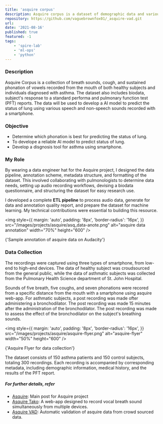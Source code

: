 ```yaml
---
title: 'asquire corpus'
description: Asquire corpus is a dataset of demographic data and various vocal sound of recorded using smartphone.
repository: https://github.com/vaguebrownfox01/_asquire-vad.git
url:
date: '2021-08-16'
published: true
featured: -1
tags:
    - 'spire-lab'
    - 'ml-ops'
    - 'python'
---
```


### Description

Asquire Corpus is a collection of breath sounds, cough, and sustained phonation of vowels recorded from the mouth of both healthy subjects and individuals diagnosed with asthma.
The dataset also includes biodata, subject's response to a standard performa and pulmonary function test (PFT) reports.
The data will be used to develop a AI model to predict the status of lung using various speech and non-speech sounds recorded with a smartphone.

### Objective

-   Determine which phonation is best for predicting the status of lung.
-   To develope a reliable AI model to predict status of lung.
-   Develop a disgnosis tool for asthma using smartphone.

### My Role

By wearing a data engineer hat for the Asquire project, I designed the data pipeline, annotation scheme, metadata structure, and formatting of the dataset.
This involved collaborating with pulmonologists to determine data needs, setting up audio recording workflows, devising a biodata questionnaire, and structuring the dataset for easy research use.

I developed a complete **ETL pipeline** to process audio data, generate for data and annotation quality report, and prepare the dataset for machine learning.
My technical contributions were essential to building this resource.

<img
	style={{
		margin: 'auto',
		padding: '8px',
		'border-radius': '16px',
	}}
	src="/images/projects/asquire/asq_data-anote.png"
	alt="asquire data annotation"
	width="70%"
	height="600"
/>
<p style={{ 'text-align': 'center', margin: 'auto' }} width="320">
	{'Sample annotation of asquire data on Audacity'}
</p>

### Data Collection

The recordings were captured using three types of smartphone, from low-end to high-end devices.
The data of healthy subject was croudsourced from the general public, while the data of asthmatic subjects was collected from the Pulmonary Health Science department of St. John Hospital.

Sounds of five breath, five coughs, and seven phonations were recored from a specific distance from the mouth with a smartphone using asquire web-app.
For asthmatic subjects, a post recording was made ofter administering a bronchodilator. The post recording was made 15 minutes after the administration of the bronchodilator.
The post recording was made to assess the effect of the bronchodilator on the subject's breathing sounds.

<img
	style={{
		margin: 'auto',
		padding: '8px',
		'border-radius': '16px',
	}}
	src="/images/projects/asquire/asquire-flyer.png"
	alt="asquire-flyer"
	width="50%"
	height="600"
/>
<p style={{ 'text-align': 'center', margin: 'auto' }}>
	{'Asquire Flyer for data collection'}
</p>

The dataset consists of 150 asthma patients and 150 control subjects, totaling 300 recordings.
Each recording is accompanied by corresponding metadata, including demographic information, medical history, and the results of the PFT report.

##### For further details, refer

-   [Asquire](/posts/projects/asquire): Main post for Asquire project
-   [Asquire Tako](/posts/projects/asquire_tako): A web-app designed to record vocal breath sound simultaneously from multiple devices.
-   [Asquire VAD](/posts/projects/asquire_vad): Automatic validation of asquire data from crowd sourced data.
